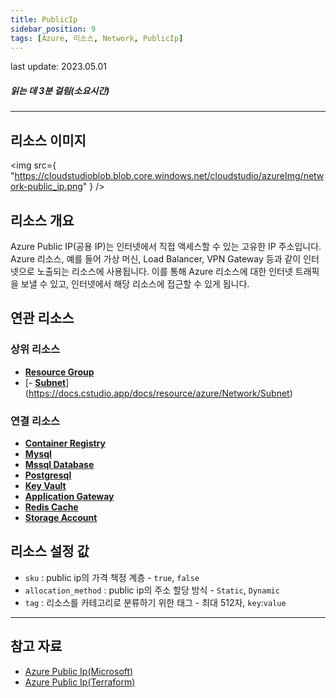 ```yaml
---
title: PublicIp
sidebar_position: 9
tags: [Azure, 리소스, Network, PublicIp]
---
```


<span className="theme-doc-version-badge badge badge--secondary">
    last update: 2023.05.01
</span>

##### 읽는 데 3분 걸림(소요시간)

---

## 리소스 이미지

<img
    src={
        "https://cloudstudioblob.blob.core.windows.net/cloudstudio/azureImg/network-public_ip.png"
    }
/>

## 리소스 개요

Azure Public IP(공용 IP)는 인터넷에서 직접 액세스할 수 있는 고유한 IP 주소입니다. 
Azure 리소스, 예를 들어 가상 머신, Load Balancer, VPN Gateway 등과 같이 인터넷으로 노출되는 리소스에 사용됩니다. 
이를 통해 Azure 리소스에 대한 인터넷 트래픽을 보낼 수 있고, 인터넷에서 해당 리소스에 접근할 수 있게 됩니다.

## 연관 리소스

### 상위 리소스

-   [**Resource Group**](https://docs.cstudio.app/docs/resource/azure/Base/ResourceGroup)
-   [- [**Subnet**](https://docs.cstudio.app/docs/resource/azure/Network/Subnet)](https://docs.cstudio.app/docs/resource/azure/Network/Subnet)

### 연결 리소스

-   [**Container Registry**](https://docs.cstudio.app/docs/resource/azure/Container/ContainerRegistry)
-   [**Mysql**](https://docs.cstudio.app/docs/resource/azure/Database/Mysql)
-   [**Mssql Database**](https://docs.cstudio.app/docs/resource/azure/Database/MssqlDatabase)
-   [**Postgresql**](https://docs.cstudio.app/docs/resource/azure/Database/Postgresql)
-   [**Key Vault**](https://docs.cstudio.app/docs/resource/azure/KeyVault)
-   [**Application Gateway**](https://docs.cstudio.app/docs/resource/azure/Network/ApplicationGateway)
-   [**Redis Cache**](https://docs.cstudio.app/docs/resource/azure/RedisCache/)
-   [**Storage Account**](https://docs.cstudio.app/docs/resource/azure/Storage/StorageAccount)

## 리소스 설정 값

-   `sku` : public ip의 가격 책정 계층 - `true`, `false`
-   `allocation_method` : public ip의 주소 할당 방식 - `Static`, `Dynamic`
-   `tag` : 리소스를 카테고리로 분류하기 위한 태그 - 최대 512자, `key`:`value`

---

## 참고 자료

-   [Azure Public Ip(Microsoft)](https://learn.microsoft.com/ko-kr/azure/virtual-network/ip-services/public-ip-addresses)
-   [Azure Public Ip(Terraform)](https://registry.terraform.io/providers/hashicorp/azurerm/latest/docs/resources/public_ip)
